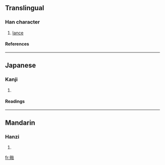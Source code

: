 ==Translingual==
===Han character===
{{Han char|rn=62|rad=戈|as=09|sn=13|four=1345<sub>0</sub>|canj=弓大戈 (NKI)}}
# [[lance]]
====References====
{{Han ref|kx=0413.230|dkj=11622|dj=0756.160|hdz=21409.070|uh=6223|ud=25123|bh=DD74|bd=56692}}
----
==Japanese==
===Kanji===
{{ja-kanji|grade=|rs=戈09}}
# {{defn|Japanese}} 
====Readings====
{{ja-readings|on=[[き]] (ki), [[ぎ]] (gi)|kun=[[ほこ]] (hoko)}}
----
==Mandarin==
===Hanzi===
{{cmn-hanzi|pin=[[kuí]] ([[kui2]])|wg=k'uei<sup>2</sup>}}
# {{defn|Mandarin}}

[[fr:戣]]